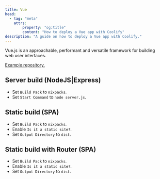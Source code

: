 ```yaml
---
title: Vue
head:
  - tag: "meta"
    attrs:
        property: "og:title"
        content: "How to deploy a Vue app with Coolify"
description: "A guide on how to deploy a Vue app with Coolify."
---
```


Vue.js is an approachable, performant and versatile framework for building web user interfaces.

[Example repository.](https://github.com/coollabsio/coolify-examples/tree/main/vue)

## Server build (NodeJS|Express)

- Set `Build Pack` to `nixpacks`.
- Set `Start Command` to `node server.js`.

## Static build (SPA)

- Set `Build Pack` to `nixpacks`.
- Enable `Is it a static site?`.
- Set `Output Directory` to `dist`.

## Static build with Router (SPA)

- Set `Build Pack` to `nixpacks`.
- Enable `Is it a static site?`.
- Set `Output Directory` to `dist`.